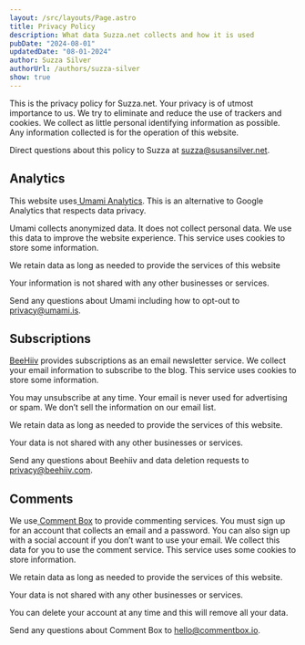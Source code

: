 ```yaml
---
layout: /src/layouts/Page.astro
title: Privacy Policy
description: What data Suzza.net collects and how it is used
pubDate: "2024-08-01"
updatedDate: "08-01-2024"
author: Suzza Silver
authorUrl: /authors/suzza-silver
show: true
---
```


This is the privacy policy for Suzza.net. Your privacy is of utmost importance to us. We try to eliminate and reduce the use of trackers and cookies. We collect as little personal identifying information as possible. Any information collected is for the operation of this website.

Direct questions about this policy to Suzza at [suzza@susansilver.net](mailto:suzza@susansilver.net).

## Analytics

This website uses[ Umami Analytics](https://umami.is/). This is an alternative to Google Analytics that respects data privacy.

Umami collects anonymized data. It does not collect personal data. We use this data to improve the website experience. This service uses cookies to store some information.

We retain data as long as needed to provide the services of this website

Your information is not shared with any other businesses or services.

Send any questions about Umami including how to opt-out to [privacy@umami.is](mailto:privacy@umami.is).

## Subscriptions

[BeeHiiv](https://www.beehiiv.com/) provides subscriptions as an email newsletter service. We collect your email information to subscribe to the blog. This service uses cookies to store some information.

You may unsubscribe at any time. Your email is never used for advertising or spam. We don’t sell the information on our email list.

We retain data as long as needed to provide the services of this website.

Your data is not shared with any other businesses or services.

Send any questions about Beehiiv and data deletion requests to [privacy@beehiiv.com](mailto:privacy@beehiiv.com).

## Comments

We use[ Comment Box](https://commentbox.io/) to provide commenting services. You must sign up for an account that collects an email and a password. You can also sign up with a social account if you don’t want to use your email. We collect this data for you to use the comment service. This service uses some cookies to store information.

We retain data as long as needed to provide the services of this website.

Your data is not shared with any other businesses or services.

You can delete your account at any time and this will remove all your data.

Send any questions about Comment Box to [hello@commentbox.io](mailto:hello@commentbox.io).
